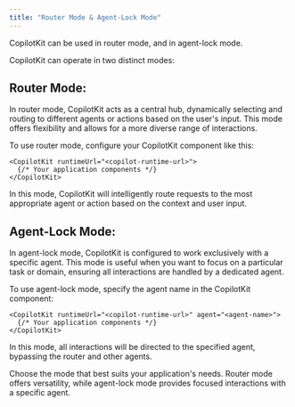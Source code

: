 ```yaml
---
title: "Router Mode & Agent-Lock Mode"
---
```


CopilotKit can be used in router mode, and in agent-lock mode.

CopilotKit can operate in two distinct modes:

## Router Mode:
In router mode, CopilotKit acts as a central hub, dynamically selecting and routing to different agents or actions based on the user's input. This mode offers flexibility and allows for a more diverse range of interactions.

To use router mode, configure your CopilotKit component like this:

```tsx
<CopilotKit runtimeUrl="<copilot-runtime-url>">
  {/* Your application components */}
</CopilotKit>
```

In this mode, CopilotKit will intelligently route requests to the most appropriate agent or action based on the context and user input.

## Agent-Lock Mode:
In agent-lock mode, CopilotKit is configured to work exclusively with a specific agent. This mode is useful when you want to focus on a particular task or domain, ensuring all interactions are handled by a dedicated agent.

To use agent-lock mode, specify the agent name in the CopilotKit component:

```tsx
<CopilotKit runtimeUrl="<copilot-runtime-url>" agent="<agent-name>">
  {/* Your application components */}
</CopilotKit>
```

In this mode, all interactions will be directed to the specified agent, bypassing the router and other agents.

Choose the mode that best suits your application's needs. Router mode offers versatility, while agent-lock mode provides focused interactions with a specific agent.
